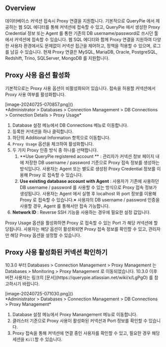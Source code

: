 
## Overview
데이터베이스 커넥션 접속시 Proxy 연결을 지원합니다. 기본적으로 QueryPie 에서 제공하는 웹 SQL 에디터를 통해 커넥션에 접속할 수 있고, QueryPie 에서 생성한 Proxy Credential 정보 또는 Agent 를 통한 기존의 DB username/password로 쓰시던 툴에서 커넥션에 접속할 수 있습니다. 웹 SQL 에디터와 함께 Proxy 연결을 지원하여 다양한 사용자 환경에서도 문제없이 커넥션 접근을 제어하고, 정책을 적용할 수 있으며, 로그를 남길 수 있습니다. 현재 Proxy 연결은 MySQL, MariaDB, Oracle, PostgreSQL, Redshift, Trino, SQLServer, MongoDB 를 지원합니다.



## Proxy 사용 옵션 활성화
기본적으로는 Proxy 사용 옵션이 비활성화되어 있습니다. 접속을 허용할 커넥션에서 Proxy 사용 여부를 활성화합니다.

<p align="center">
<div>[image-20240725-070857.png]()</div>
*Administrator &gt; Databases &gt; Connection Management &gt; DB Connections &gt; Connection Details &gt; Proxy Usage*
</p>

1. Database 설정 메뉴에서 DB Connections 메뉴로 이동합니다.
2. 등록한 커넥션을 하나 클릭합니다.
3. 하단의 Additional Information 항목으로 이동합니다.
4. `Proxy Usage` 옵션을 체크하여 활성화합니다.
5. 두 가지 Proxy 인증 방식 중 하나를 선택합니다.
    1. **Use QueryPie registered account ** : 관리자가 커넥션 정보 페이지 내에 저장한 DB username / password 기준으로 Proxy 접속 정보를 생성하는 방식입니다. 사용자는 Agent 또는 별도로 생성된 Proxy Credential 정보를 이용해 Proxy 로 접속할 수 있습니다.
    2. **Use existing database account with Agent**  : 사용자가 기존에 사용하던 DB username / password 를 사용할 수 있는 방식으로 Proxy 접속 정보가 생성됩니다. 사용자는 Agent 에서 실행 후 localhost 와 port 정보를 이용해 Proxy 로 접속할 수 있습니다.※ 사용자의 DB username / password 인증을 사용할 경우, Agent 를 통해서만 접속 가능합니다.
6. **Network ID**  : Reverse SSH 기능을 사용하는 경우에 필요한 설정 값입니다.

Proxy Usage 옵션을 활성화하면 Proxy 로 접속할 수 있는 Port 가 해당 커넥션에 할당됩니다. 사용자는 해당 옵션이 활성화되면 Proxy 접속 정보를 확인할 수 있고, 관리자만 해당 Proxy 옵션을 설정할 수 있습니다.



## Proxy 사용 활성화된 커넥션 확인하기
<Callout type="info">
10.3.0 부터 Databases &gt; Connection Management &gt; Proxy Management 는 Databases &gt; Monitoring &gt; Proxy Management 로 이동되었습니다. 10.3.0 이후 버전 사용자는 링크의 [문서](https://querypie.atlassian.net/wiki/x/LgPgO) 를 참고하시기 바랍니다. 
</Callout>

<p align="center">
<div>[image-20240725-071030.png]()</div>
*Administrator &gt; Databases &gt; Connection Management &gt; DB Connections &gt; Proxy Management*
</p>

1. Database 설정 메뉴에서 Proxy Manangement 메뉴로 이동합니다.
2. 클러스터 기준으로 Proxy 사용이 활성화된 커넥션과 Port 정보를 확인할 수 있습니다.
3. Proxy 접속을 통해 커넥션에 연결 중인 사용자를 확인할 수 있고, 필요한 경우 해당 세션을 `Kill`할 수 있습니다.


